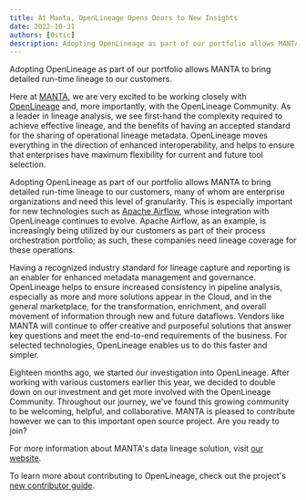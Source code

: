 ```yaml
---
title: At Manta, OpenLineage Opens Doors to New Insights
date: 2022-10-31
authors: [Ostic]
description: Adopting OpenLineage as part of our portfolio allows MANTA to bring detailed run-time lineage to our customers.
---
```

Adopting OpenLineage as part of our portfolio allows MANTA to bring detailed run-time lineage to our customers.

<!--truncate-->

Here at [MANTA](https://getmanta.com/?utm_source=partner&utm_medium=referral&utm_campaign=OpenLineage), we are very excited to be working closely with [OpenLineage](https://openlineage.io/) and, more importantly, with the OpenLineage Community.  As a leader in lineage analysis, we see first-hand the complexity required to achieve effective lineage, and the benefits of having an accepted standard for the sharing of operational lineage metadata. OpenLineage moves everything in the direction of enhanced interoperability, and helps to ensure that enterprises have maximum flexibility for current and future tool selection.  

Adopting OpenLineage as part of our portfolio allows MANTA to bring detailed run-time lineage to our customers, many of whom are enterprise organizations and need this level of granularity. This is especially important for new technologies such as [Apache Airflow](https://airflow.apache.org/), whose integration with OpenLineage continues to evolve.  Apache Airflow, as an example, is increasingly being utilized by our customers as part of their process orchestration portfolio; as such, these companies need lineage coverage for these operations. 

Having a recognized industry standard for lineage capture and reporting is an enabler for enhanced metadata management and governance. OpenLineage helps to ensure increased consistency in pipeline analysis, especially as more and more solutions appear in the Cloud, and in the general marketplace, for the transformation, enrichment, and overall movement of information through new and future dataflows. Vendors like MANTA will continue to offer creative and purposeful solutions that answer key questions and meet the end-to-end requirements of the business. For selected technologies, OpenLineage enables us to do this faster and simpler.   

Eighteen months ago, we started our investigation into OpenLineage. After working with various customers earlier this year, we decided to double down on our investment and get more involved with the OpenLineage Community.  Throughout our journey, we’ve found this growing community to be welcoming, helpful, and collaborative. MANTA is pleased to contribute however we can to this important open source project.  Are you ready to join?

For more information about MANTA's data lineage solution, visit [our website](https://getmanta.com/?utm_source=partner&utm_medium=referral&utm_campaign=OpenLineage).

To learn more about contributing to OpenLineage, check out the project's [new contributor guide](https://github.com/OpenLineage/OpenLineage/blob/main/CONTRIBUTING.md).
